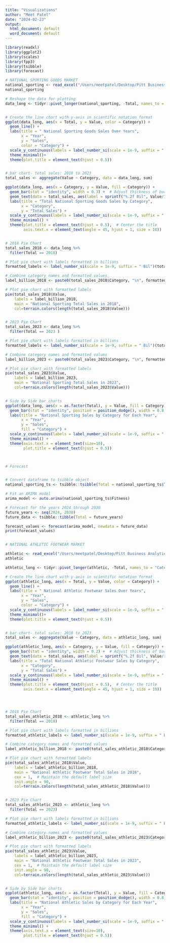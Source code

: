 ```yaml
---
title: "Visualizations"
author: "Meet Patel"
date: "2024-02-23"
output:
  html_document: default
  word_document: default
---
```


```r
library(readxl)
library(ggplot2)
library(scales)
library(fpp3)
library(tsibble)
library(forecast)
```



```r
# NATIONAL SPORTING GOODS MARKET
national_sporting <- read_excel("/Users/meetpatel/Desktop/Pitt Business Analytics Case Competition/Visualizations with R/sporting_goods.xlsx")
national_sporting

# Reshape the data for plotting
data_long <- tidyr::pivot_longer(national_sporting, -Total, names_to = "Category", values_to = "Value")


# Create the line chart with y-axis in scientific notation format
ggplot(data_long, aes(x = Total, y = Value, color = Category)) +
  geom_line() +
  labs(title = " National Sporting Goods Sales Over Years",
       x = "Year",
       y = "Sales",
       color = "Category") +
  scale_y_continuous(labels = label_number_si(scale = 1e-9, suffix = " Bil")) +  # Format y-axis labels in scientific notation with 'Bil' suffix
  theme_minimal()+
  theme(plot.title = element_text(hjust = 0.5))


# bar chart- total sales: 2018 to 2023
total_sales <- aggregate(Value ~ Category, data = data_long, sum)

ggplot(data_long, aes(x = Category, y = Value, fill = Category)) +
  geom_bar(stat = "identity", width = 0.3) +  # Adjust thickness of bars
  geom_text(data = total_sales, aes(label = sprintf("%.2f Bil", Value/1e9)), vjust = -0.5, size = 4) +  # Display total values at the top of bars with two decimal places
  labs(title = "Total National Sporting Goods Sales by Category",
       x = "Category",
       y = "Total Sales") +
  scale_y_continuous(labels = label_number_si(scale = 1e-9, suffix = " Bil")) +
  theme_minimal() +
  theme(plot.title = element_text(hjust = 0.5),  # Center the title
        axis.text.x = element_text(angle = 45, hjust = 1, size = 10))  


# 2018 Pie Chart
total_sales_2018 <- data_long %>%
  filter(Total == 2018) 

# Plot pie chart with labels formatted in billions
formatted_labels <- label_number_si(scale = 1e-9, suffix = " Bil")(total_sales_2018$Value)

# Combine category names and formatted values
label_billion_2018 <- paste0(total_sales_2018$Category, "\n", formatted_labels)

# Plot pie chart with formatted labels
pie(total_sales_2018$Value, 
    labels = label_billion_2018, 
    main = "National Sporting Total Sales in 2018",
    col=terrain.colors(length(total_sales_2018$Value)))


# 2023 Pie Chart
total_sales_2023 <- data_long %>%
  filter(Total == 2023 ) 

# Plot pie chart with labels formatted in billions
formatted_labels <- label_number_si(scale = 1e-9, suffix = " Bil")(total_sales_2023$Value)

# Combine category names and formatted values
label_billion_2023 <- paste0(total_sales_2023$Category, "\n", formatted_labels)

# Plot pie chart with formatted labels
pie(total_sales_2023$Value, 
    labels = label_billion_2023, 
    main = "National Sporting Total Sales in 2023",
    col=terrain.colors(length(total_sales_2023$Value)))


# Side by Side bar charts
ggplot(data_long, aes(x = as.factor(Total), y = Value, fill = Category)) +
  geom_bar(stat = "identity", position = position_dodge(), width = 0.8, colour = "black") +
  labs(title = "National Sporting Sales by Category for Each Year",
       x = "Year",
       y = "Sales",
       fill = "Category") +
  scale_y_continuous(labels = label_number_si(scale = 1e-9, suffix = " Bil")) +
  theme_minimal() +
  theme(axis.text.x = element_text(size=10), 
        plot.title = element_text(hjust = 0.5))



# Forecast


# Convert dataframe to tsibble object
national_sporting_ts <- tsibble::tsibble(Total = national_sporting_ts$Total, Fitness = national_sporting_ts$Fitness)

# Fit an ARIMA model
arima_model <- auto.arima(national_sporting_ts$Fitness)

# Forecast for the years 2024 through 2030
future_years <- seq(2024, 2030)
future_data <- tsibble::tibble(Total = future_years)

forecast_values <- forecast(arima_model, newdata = future_data)
print(forecast_values)



```




```r
# NATIONAL ATHLETIC FOOTWEAR MARKET

athletic <- read_excel("/Users/meetpatel/Desktop/Pitt Business Analytics Case Competition/Visualizations with R/athletic_footwear.xlsx")
athletic

athletic_long <- tidyr::pivot_longer(athletic, -Total, names_to = "Category", values_to = "Value")

# Create the line chart with y-axis in scientific notation format
ggplot(athletic_long, aes(x = Total, y = Value, color = Category)) +
  geom_line() +
  labs(title = " National Athletic Footwear Sales Over Years",
       x = "Year",
       y = "Sales",
       color = "Category") +
  scale_y_continuous(labels = label_number_si(scale = 1e-9, suffix = " Bil")) +  # Format y-axis labels in scientific notation with 'Bil' suffix
  theme_minimal()+
  theme(plot.title = element_text(hjust = 0.5))


# bar chart- total sales: 2018 to 2023
total_sales <- aggregate(Value ~ Category, data = athletic_long, sum)

ggplot(athletic_long, aes(x = Category, y = Value, fill = Category)) +
  geom_bar(stat = "identity", width = 0.2) +  # Adjust thickness of bars
  geom_text(data = total_sales, aes(label = sprintf("%.2f Bil", Value/1e9)), vjust = -0.5, size = 4) +  # Display total values at the top of bars with two decimal places
  labs(title = "Total National Athletic Footwear Sales by Category",
       x = "Category",
       y = "Total Sales") +
  scale_y_continuous(labels = label_number_si(scale = 1e-9, suffix = " Bil")) +
  theme_minimal() +
  theme(plot.title = element_text(hjust = 0.5),  # Center the title
        axis.text.x = element_text(angle = 45, hjust = 1, size = 10))  # Rotate x-axis labels




# 2018 Pie Chart
total_sales_athletic_2018 <- athletic_long %>%
  filter(Total == 2018) 

# Plot pie chart with labels formatted in billions
formatted_athletic_labels <- label_number_si(scale = 1e-9, suffix = " Bil")(total_sales_athletic_2018$Value)

# Combine category names and formatted values
label_athletic_billion_2018 <- paste0(total_sales_athletic_2018$Category, "\n", formatted_athletic_labels)

# Plot pie chart with formatted labels
pie(total_sales_athletic_2018$Value, 
    labels = label_athletic_billion_2018, 
    main = "National Athletic Footwear Total Sales in 2018",
    cex = 1,  # Maintain the default label size
    init.angle = 90,
    col=terrain.colors(length(total_sales_athletic_2018$Value)))


# 2023 Pie Chart
total_sales_athletic_2023 <- athletic_long %>%
  filter(Total == 2023) 

# Plot pie chart with labels formatted in billions
formatted_athletic_labels <- label_number_si(scale = 1e-9, suffix = " Bil")(total_sales_athletic_2023$Value)

# Combine category names and formatted values
label_athletic_billion_2023 <- paste0(total_sales_athletic_2023$Category, "\n", formatted_athletic_labels)

# Plot pie chart with formatted labels
pie(total_sales_athletic_2023$Value, 
    labels = label_athletic_billion_2023, 
    main = "National Athletic Footwear Total Sales in 2023",
    cex = 1,  # Maintain the default label size
    init.angle = 90,
    col=terrain.colors(length(total_sales_athletic_2023$Value)))


# Side by Side bar charts
ggplot(athletic_long, aes(x = as.factor(Total), y = Value, fill = Category)) +
  geom_bar(stat = "identity", position = position_dodge(), width = 0.8, colour = "black") +
  labs(title = "National Athletic Sales by Category for Each Year",
       x = "Year",
       y = "Sales",
       fill = "Category") +
  scale_y_continuous(labels = label_number_si(scale = 1e-9, suffix = " Bil")) +
  theme_minimal() +
  theme(axis.text.x = element_text(size=10), 
        plot.title = element_text(hjust = 0.5))

```


